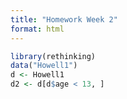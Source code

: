 ```yaml
---
title: "Homework Week 2"
format: html
---
```



```r
library(rethinking)
data("Howell1")
d <- Howell1
d2 <- d[d$age < 13, ]
```

